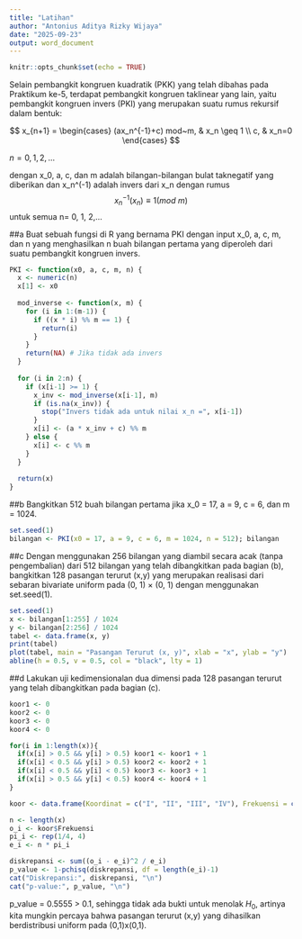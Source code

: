 ---
title: "Latihan"
author: "Antonius Aditya Rizky Wijaya"
date: "2025-09-23"
output: word_document
---

```{r setup, include=FALSE}
knitr::opts_chunk$set(echo = TRUE)
```

Selain pembangkit kongruen kuadratik (PKK) yang telah dibahas pada Praktikum ke-5, terdapat pembangkit kongruen taklinear yang lain, yaitu pembangkit kongruen invers (PKI) yang merupakan suatu rumus rekursif dalam bentuk:

$$ x_{n+1} =
\begin{cases}
(ax_n^{-1}+c) mod~m, & x_n \geq 1 \\
c, & x_n=0
\end{cases} $$

$n=0,1,2,...$

dengan x_0, a, c, dan m adalah bilangan-bilangan bulat taknegatif yang diberikan dan x_n^(-1) adalah invers dari x_n dengan rumus 
$$x_n^{-1}(x_n) ≡ 1(mod~m)$$ untuk semua n= 0, 1, 2,...

##a 
Buat sebuah fungsi di R yang bernama PKI dengan input x_0, a, c, m, dan n yang menghasilkan n buah bilangan pertama yang diperoleh dari suatu pembangkit kongruen invers.
```{r}
PKI <- function(x0, a, c, m, n) {
  x <- numeric(n)
  x[1] <- x0
  
  mod_inverse <- function(x, m) {
    for (i in 1:(m-1)) {
      if ((x * i) %% m == 1) {
        return(i)
      }
    }
    return(NA) # Jika tidak ada invers
  }
  
  for (i in 2:n) {
    if (x[i-1] >= 1) {
      x_inv <- mod_inverse(x[i-1], m)
      if (is.na(x_inv)) {
        stop("Invers tidak ada untuk nilai x_n =", x[i-1])
      }
      x[i] <- (a * x_inv + c) %% m
    } else {
      x[i] <- c %% m
    }
  }
  
  return(x)
}
```

##b
Bangkitkan 512 buah bilangan pertama jika x_0 = 17, a = 9, c = 6, dan m = 1024.
```{r}
set.seed(1)
bilangan <- PKI(x0 = 17, a = 9, c = 6, m = 1024, n = 512); bilangan
```

##c
Dengan menggunakan 256 bilangan yang diambil secara acak (tanpa pengembalian) dari 512 bilangan yang telah dibangkitkan pada bagian (b), bangkitkan 128 pasangan terurut (x,y) yang merupakan realisasi dari sebaran bivariate uniform pada (0, 1) × (0, 1) dengan menggunakan set.seed(1).
```{r}
set.seed(1)
x <- bilangan[1:255] / 1024
y <- bilangan[2:256] / 1024
tabel <- data.frame(x, y)
print(tabel)
plot(tabel, main = "Pasangan Terurut (x, y)", xlab = "x", ylab = "y")
abline(h = 0.5, v = 0.5, col = "black", lty = 1)
```

##d
Lakukan uji kedimensionalan dua dimensi pada 128 pasangan terurut yang telah dibangkitkan pada bagian (c).
```{r}
koor1 <- 0
koor2 <- 0
koor3 <- 0
koor4 <- 0

for(i in 1:length(x)){
  if(x[i] > 0.5 && y[i] > 0.5) koor1 <- koor1 + 1
  if(x[i] < 0.5 && y[i] > 0.5) koor2 <- koor2 + 1
  if(x[i] < 0.5 && y[i] < 0.5) koor3 <- koor3 + 1
  if(x[i] > 0.5 && y[i] < 0.5) koor4 <- koor4 + 1
}

koor <- data.frame(Koordinat = c("I", "II", "III", "IV"), Frekuensi = c(koor1, koor2, koor3, koor4)) ; koor
```

```{r}
n <- length(x)
o_i <- koor$Frekuensi
pi_i <- rep(1/4, 4)
e_i <- n * pi_i

diskrepansi <- sum((o_i - e_i)^2 / e_i)
p_value <- 1-pchisq(diskrepansi, df = length(e_i)-1)
cat("Diskrepansi:", diskrepansi, "\n")
cat("p-value:", p_value, "\n")
```
p_value = 0.5555 > 0.1, sehingga tidak ada bukti untuk menolak $H_0$, artinya kita mungkin percaya bahwa pasangan terurut (x,y) yang dihasilkan berdistribusi uniform pada (0,1)x(0,1).
